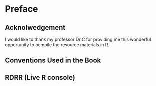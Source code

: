 # Preface {-}

## Acknolwedgement
I would like to thank my professor Dr C for providing me this wonderful opportunity to ocmpile the resource materials in R. 


## Conventions Used in the Book



## RDRR (Live R console)
